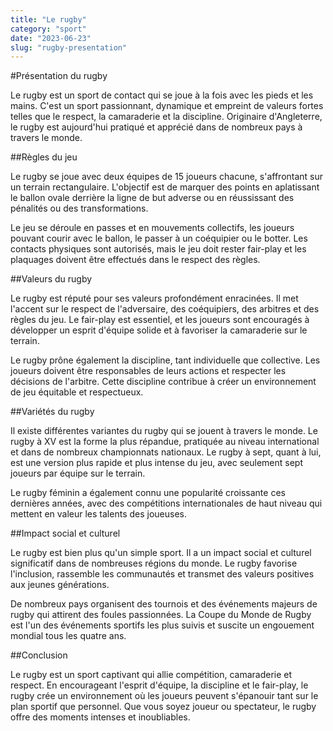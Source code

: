```yaml
---
title: "Le rugby"
category: "sport"
date: "2023-06-23"
slug: "rugby-presentation"
---
```


#Présentation du rugby

Le rugby est un sport de contact qui se joue à la fois avec les pieds et les mains. C'est un sport passionnant, dynamique et empreint de valeurs fortes telles que le respect, la camaraderie et la discipline. Originaire d'Angleterre, le rugby est aujourd'hui pratiqué et apprécié dans de nombreux pays à travers le monde.

##Règles du jeu

Le rugby se joue avec deux équipes de 15 joueurs chacune, s'affrontant sur un terrain rectangulaire. L'objectif est de marquer des points en aplatissant le ballon ovale derrière la ligne de but adverse ou en réussissant des pénalités ou des transformations.

Le jeu se déroule en passes et en mouvements collectifs, les joueurs pouvant courir avec le ballon, le passer à un coéquipier ou le botter. Les contacts physiques sont autorisés, mais le jeu doit rester fair-play et les plaquages doivent être effectués dans le respect des règles.

##Valeurs du rugby

Le rugby est réputé pour ses valeurs profondément enracinées. Il met l'accent sur le respect de l'adversaire, des coéquipiers, des arbitres et des règles du jeu. Le fair-play est essentiel, et les joueurs sont encouragés à développer un esprit d'équipe solide et à favoriser la camaraderie sur le terrain.

Le rugby prône également la discipline, tant individuelle que collective. Les joueurs doivent être responsables de leurs actions et respecter les décisions de l'arbitre. Cette discipline contribue à créer un environnement de jeu équitable et respectueux.

##Variétés du rugby

Il existe différentes variantes du rugby qui se jouent à travers le monde. Le rugby à XV est la forme la plus répandue, pratiquée au niveau international et dans de nombreux championnats nationaux. Le rugby à sept, quant à lui, est une version plus rapide et plus intense du jeu, avec seulement sept joueurs par équipe sur le terrain.

Le rugby féminin a également connu une popularité croissante ces dernières années, avec des compétitions internationales de haut niveau qui mettent en valeur les talents des joueuses.

##Impact social et culturel

Le rugby est bien plus qu'un simple sport. Il a un impact social et culturel significatif dans de nombreuses régions du monde. Le rugby favorise l'inclusion, rassemble les communautés et transmet des valeurs positives aux jeunes générations.

De nombreux pays organisent des tournois et des événements majeurs de rugby qui attirent des foules passionnées. La Coupe du Monde de Rugby est l'un des événements sportifs les plus suivis et suscite un engouement mondial tous les quatre ans.

##Conclusion

Le rugby est un sport captivant qui allie compétition, camaraderie et respect. En encourageant l'esprit d'équipe, la discipline et le fair-play, le rugby crée un environnement où les joueurs peuvent s'épanouir tant sur le plan sportif que personnel. Que vous soyez joueur ou spectateur, le rugby offre des moments intenses et inoubliables.